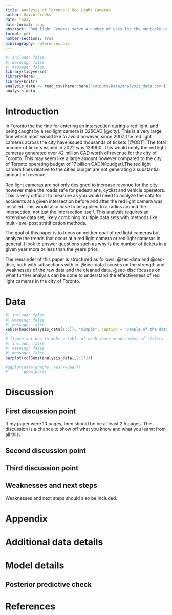 ```yaml
---
title: Analysis of Toronto's Red Light Cameras
author: Gavin Crooks
date: today
date-format: long
abstract: "Red light Cameras serve a number of uses for the municple governemnt of Toronto.Firstly, they police the roads, creating a safer city. Secondly, they generate revenue for the city. In this paper I analyze the red light camera data provided by opendatatoronto to determine the trends of red light cameras. In this paper I use tables and graphs to determine these trends and describe them."
format: pdf
number-sections: true
bibliography: references.bib 
---
```



```r
#| include: false
#| warning: false
#| message: false
library(tidyverse)
library(here)
library(knitr)
analysis_data <- read_csv(here::here("outputs/Data/analysis_data.csv"))
analysis_data
```


# Introduction

In Toronto the the fine for entering an intersection during a red light, and being caught by a red light camera is 325CAD [@city]. This is a very large fine which most would like to avoid however, since 2007, the red light cameras across the city have issued thousands of tickets [@ODT]. The total number of tickets issued in 2022 was 129900. This would imply the red light cameras generated over 42 million CAD worth of revenue for the city of Toronto. This may seem like a large amount however compared to the city of Toronto operating budget of 17 billion CAD[@budget].The red light camera fines relative to the cities budget are not generating a substantial amount of revenue.  

Red light cameras are not only designed to increase revenue for the city, however make the roads safe for pedestrians, cyclist and vehicle operators. This is very difficult to measure as you would need to analyze the data for accidents at a given intersection before and after the red light camera was installed. This would also have to be applied to a radius around the intersection, not just the intersection itself. This analysis requires an extensive data set, likely combining multiple data sets with methods like multi-level post stratification methods. 

The goal of this paper is to focus on neither goal of red light cameras but analyze the trends that occur at a red light camera or red light cameras in general. I look to answer questions such as why is the number of tickets in a given year more or less than the years prior. 


The remainder of this paper is structured as follows. @sec-data and @sec-disc, both with subsections with in. @sec-data focuses on the strength and weaknesses of the raw data and the cleaned data. @sec-disc focuses on what further analysis can be done to understand the effectiveness of red light cameras in the city of Toronto. 

# Data {#sec-data}

```r
#| include: false
#| warning: false
#| message: false
kable(head(analysis_data[1:5]), "simple", caption = "Sample of the data set, showing 6 different red light camera locations and the number of ticketes issued from 2007-2010")
```
```r
# figure out how to make a table of each years mean number of tickets
#| include: false
#| warning: false
#| message: false
barplot(colSums(analysis_data[,2:17]))

```
```r
#ggplot(data_graphs, aes(x=year))
#       geom_bar()
```
# Discussion {#sec-disc}


## First discussion point {#sec-first-point}

If my paper were 10 pages, then should be be at least 2.5 pages. The discussion is a chance to show off what you know and what you learnt from all this. 

## Second discussion point

## Third discussion point

## Weaknesses and next steps

Weaknesses and next steps should also be included.

\newpage

\appendix

# Appendix {-}


# Additional data details

# Model details {#sec-model-details}

## Posterior predictive check


\newpage


# References


